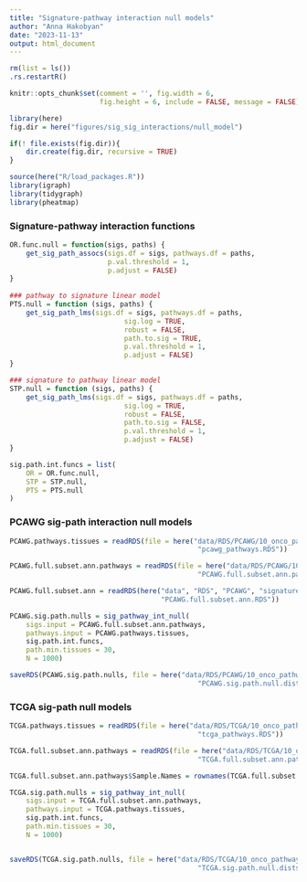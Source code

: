 ```yaml
---
title: "Signature-pathway interaction null models"
author: "Anna Hakobyan"
date: "2023-11-13"
output: html_document
---
```


```r
rm(list = ls())
.rs.restartR()

knitr::opts_chunk$set(comment = '', fig.width = 6, 
                      fig.height = 6, include = FALSE, message = FALSE)
```


```r
library(here)
fig.dir = here("figures/sig_sig_interactions/null_model")

if(! file.exists(fig.dir)){
    dir.create(fig.dir, recursive = TRUE)
}

source(here("R/load_packages.R"))
library(igraph)
library(tidygraph)
library(pheatmap)
```

### Signature-pathway interaction functions

```r
OR.func.null = function(sigs, paths) {
    get_sig_path_assocs(sigs.df = sigs, pathways.df = paths, 
                        p.val.threshold = 1, 
                        p.adjust = FALSE)
}
    
### pathway to signature linear model
PTS.null = function (sigs, paths) {
    get_sig_path_lms(sigs.df = sigs, pathways.df = paths, 
                            sig.log = TRUE, 
                            robust = FALSE,
                            path.to.sig = TRUE,
                            p.val.threshold = 1, 
                            p.adjust = FALSE)
}

### signature to pathway linear model
STP.null = function (sigs, paths) {
    get_sig_path_lms(sigs.df = sigs, pathways.df = paths, 
                            sig.log = TRUE, 
                            robust = FALSE,
                            path.to.sig = FALSE,
                            p.val.threshold = 1, 
                            p.adjust = FALSE)
}

sig.path.int.funcs = list(
    OR = OR.func.null,
    STP = STP.null,
    PTS = PTS.null
)
```

### PCAWG sig-path interaction null models 

```r
PCAWG.pathways.tissues = readRDS(file = here("data/RDS/PCAWG/10_onco_pathways",
                                              "pcawg_pathways.RDS"))

PCAWG.full.subset.ann.pathways = readRDS(file = here("data/RDS/PCAWG/10_onco_pathways",
                                              "PCAWG.full.subset.ann.pathways.RDS"))

PCAWG.full.subset.ann = readRDS(here("data", "RDS", "PCAWG", "signatures",
                                     "PCAWG.full.subset.ann.RDS"))
```


```r
PCAWG.sig.path.nulls = sig_pathway_int_null(
    sigs.input = PCAWG.full.subset.ann.pathways,
    pathways.input = PCAWG.pathways.tissues,
    sig.path.int.funcs,
    path.min.tissues = 30,
    N = 1000)

saveRDS(PCAWG.sig.path.nulls, file = here("data/RDS/PCAWG/10_onco_pathways",
                                              "PCAWG.sig.path.null.dists.RDS"))
```


### TCGA sig-path null models

```r
TCGA.pathways.tissues = readRDS(file = here("data/RDS/TCGA/10_onco_pathways",
                                              "tcga_pathways.RDS"))

TCGA.full.subset.ann.pathways = readRDS(file = here("data/RDS/TCGA/10_onco_pathways",
                                              "TCGA.full.subset.ann.pathways.RDS"))

TCGA.full.subset.ann.pathways$Sample.Names = rownames(TCGA.full.subset.ann.pathways)

```


```r
TCGA.sig.path.nulls = sig_pathway_int_null(
    sigs.input = TCGA.full.subset.ann.pathways,
    pathways.input = TCGA.pathways.tissues,
    sig.path.int.funcs,
    path.min.tissues = 30,
    N = 1000)


saveRDS(TCGA.sig.path.nulls, file = here("data/RDS/TCGA/10_onco_pathways",
                                              "TCGA.sig.path.null.dists.RDS"))
```


